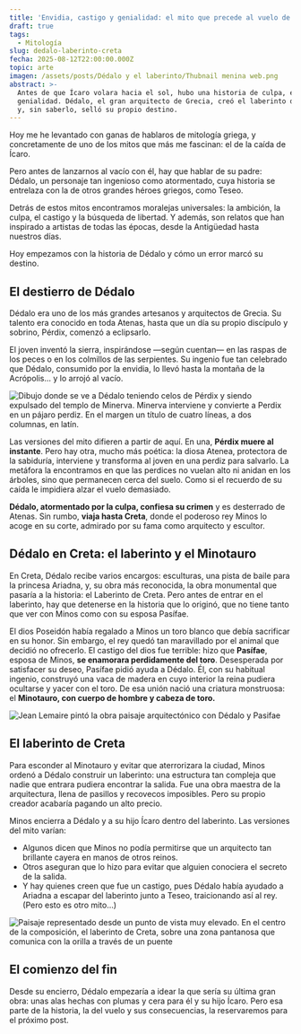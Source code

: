 ```yaml
---
title: 'Envidia, castigo y genialidad: el mito que precede al vuelo de Ícaro'
draft: true
tags:
  - Mitología
slug: dedalo-laberinto-creta
fecha: 2025-08-12T22:00:00.000Z
topic: arte
imagen: /assets/posts/Dédalo y el laberinto/Thubnail menina web.png
abstract: >-
  Antes de que Ícaro volara hacia el sol, hubo una historia de culpa, envidia y
  genialidad. Dédalo, el gran arquitecto de Grecia, creó el laberinto de Creta
  y, sin saberlo, selló su propio destino.
---
```


Hoy me he levantado con ganas de hablaros de mitología griega, y concretamente de uno de los mitos que más me fascinan: el de la caída de Ícaro.

Pero antes de lanzarnos al vacío con él, hay que hablar de su padre: Dédalo, un personaje tan ingenioso como atormentado, cuya historia se entrelaza con la de otros grandes héroes griegos, como Teseo.

Detrás de estos mitos encontramos moralejas universales: la ambición, la culpa, el castigo y la búsqueda de libertad. Y además, son relatos que han inspirado a artistas de todas las épocas, desde la Antigüedad hasta nuestros días.

Hoy empezamos con la historia de Dédalo y cómo un error marcó su destino.

## El destierro de Dédalo

Dédalo era uno de los más grandes artesanos y arquitectos de Grecia. Su talento era conocido en toda Atenas, hasta que un día su propio discípulo y sobrino, Pérdix, comenzó a eclipsarlo.

El joven inventó la sierra, inspirándose —según cuentan— en las raspas de los peces o en los colmillos de las serpientes. Su ingenio fue tan celebrado que Dédalo, consumido por la envidia, lo llevó hasta la montaña de la Acrópolis... y lo arrojó al vacío.

![Dibujo donde se ve a Dédalo teniendo celos de Pérdix y siendo expulsado del templo de Minerva. Minerva interviene y convierte a Perdix en un pájaro perdiz. En el margen un título de cuatro líneas, a dos columnas, en latín.](</assets/posts/Dédalo y el laberinto/Dedalo empujando a Perdix.png> "Minerva convierte a Perdix en un pájaro, Gravado de Crispijn van de Passe (I), 1602 - 1607")

Las versiones del mito difieren a partir de aquí. En una, **Pérdix muere al instante**. Pero hay otra, mucho más poética: la diosa Atenea, protectora de la sabiduría, interviene y transforma al joven en una perdiz para salvarlo. La metáfora la encontramos en que las perdices no vuelan alto ni anidan en los árboles, sino que permanecen cerca del suelo. Como si el recuerdo de su caída le impidiera alzar el vuelo demasiado.

**Dédalo, atormentado por la culpa, confiesa su crimen** y es desterrado de Atenas. Sin rumbo, **viaja hasta Creta**, donde el poderoso rey Minos lo acoge en su corte, admirado por su fama como arquitecto y escultor.

## Dédalo en Creta: el laberinto y el Minotauro

En Creta, Dédalo recibe varios encargos: esculturas, una pista de baile para la princesa Ariadna, y, su obra más reconocida, la obra monumental que pasaría a la historia: el Laberinto de Creta. Pero antes de entrar en el laberinto, hay que detenerse en la historia que lo originó, que no tiene tanto que ver con Minos como con su esposa Pasífae.

El dios Poseidón había regalado a Minos un toro blanco que debía sacrificar en su honor. Sin embargo, el rey quedó tan maravillado por el animal que decidió no ofrecerlo. El castigo del dios fue terrible: hizo que **Pasífae**, esposa de Minos, **se enamorara perdidamente del toro**. Desesperada por satisfacer su deseo, Pasífae pidió ayuda a Dédalo. Él, con su habitual ingenio, construyó una vaca de madera en cuyo interior la reina pudiera ocultarse y yacer con el toro. De esa unión nació una criatura monstruosa: el **Minotauro, con cuerpo de hombre y cabeza de toro.**

![Jean Lemaire pintó la obra paisaje arquitectónico con Dédalo y Pasifae](</assets/posts/Dédalo y el laberinto/image (1).webp> "Jean Lemaire, Paisaje arquitectónico con Dédalo y Pasifae (c. 1640 - 1645)")

## El laberinto de Creta

Para esconder al Minotauro y evitar que aterrorizara la ciudad, Minos ordenó a Dédalo construir un laberinto: una estructura tan compleja que nadie que entrara pudiera encontrar la salida. Fue una obra maestra de la arquitectura, llena de pasillos y recovecos imposibles. Pero su propio creador acabaría pagando un alto precio.

Minos encierra a Dédalo y a su hijo Ícaro dentro del laberinto. Las versiones del mito varían:

* Algunos dicen que Minos no podía permitirse que un arquitecto tan brillante cayera en manos de otros reinos.
* Otros aseguran que lo hizo para evitar que alguien conociera el secreto de la salida.
* Y hay quienes creen que fue un castigo, pues Dédalo había ayudado a Ariadna a escapar del laberinto junto a Teseo, traicionando así al rey. (Pero esto es otro mito…)

![Paisaje representado desde un punto de vista muy elevado. En el centro de la composición, el laberinto de Creta, sobre una zona pantanosa que comunica con la orilla a través de un puente](</assets/posts/Dédalo y el laberinto/El laberinto de Creta.webp> "El laberinto de Creta (Aguafuerte sobre papel) 1558")

## El comienzo del fin

Desde su encierro, Dédalo empezaría a idear la que sería su última gran obra: unas alas hechas con plumas y cera para él y su hijo Ícaro. Pero esa parte de la historia, la del vuelo y sus consecuencias, la reservaremos para el próximo post.
